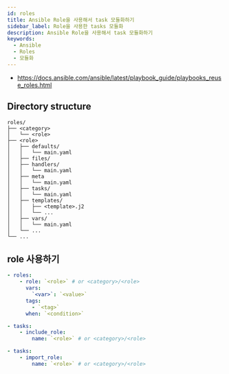 ```yaml
---
id: roles
title: Ansible Role을 사용해서 task 모듈화하기
sidebar_label: Role을 사용한 tasks 모듈화
description: Ansible Role을 사용해서 task 모듈화하기
keywords:
  - Ansible
  - Roles
  - 모듈화
---
```


- https://docs.ansible.com/ansible/latest/playbook_guide/playbooks_reuse_roles.html

## Directory structure

```shell
roles/
├── <category>
│   └── <role>
├── <role>
│   ├── defaults/
│   │   └── main.yaml
│   ├── files/
│   ├── handlers/
│   │   └── main.yaml
│   ├── meta
│   │   └── main.yaml
│   ├── tasks/
│   │   └── main.yaml
│   ├── templates/
│   │   ├── <template>.j2
│   │   └── ...
│   ├── vars/
│   │   └── main.yaml
│   └── ...
└── ...
```

## role 사용하기

```yaml
- roles:
    - role: `<role>` # or <category>/<role>
      vars:
        `<var>`: `<value>`
      tags:
        - `<tag>`
      when: `<condition>`
```

```yaml
- tasks:
    - include_role:
        name: `<role>` # or <category>/<role>
```

```yaml
- tasks:
    - import_role:
        name: `<role>` # or <category>/<role>
```
